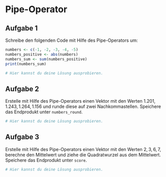 
# Pipe-Operator


## Aufgabe 1

Schreibe den folgenden Code mit Hilfe des Pipe-Operators um: 

```r

numbers <- c(-1, -2, -3, -4, -5)
numbers_positive <- abs(numbers)
numbers_sum <- sum(numbers_positive)
print(numbers_sum)

```


```r
# Hier kannst du deine Lösung ausprobieren.


```



## Aufgabe 2

Erstelle mit Hilfe des Pipe-Operators einen Vektor mit den Werten $1.201, 1.243, 1.264, 1.156$ und runde diese auf zwei Nachkommastellen. Speichere das Endprodukt unter `numbers_round`.

```r
# Hier kannst du deine Lösung ausprobieren.


```



## Aufgabe 3

Erstelle mit Hilfe des Pipe-Operators einen Vektor mit den Werten $2,3,6,7$, berechne den Mittelwert und ziehe die Quadratwurzel aus dem Mittelwert. Speichere das Endprodukt unter `score`.

```r
# Hier kannst du deine Lösung ausprobieren.


```

